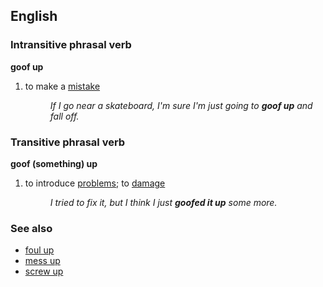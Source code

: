 ==English==
===Intransitive phrasal verb===
'''goof up'''
#to make a [[mistake]]
#:''If I go near a skateboard, I'm sure I'm just going to '''goof up''' and fall off.''
===Transitive phrasal verb===
'''goof (something) up'''
# to introduce [[problems]]; to [[damage]]
#:''I tried to fix it, but I think I just '''goofed it up''' some more.''
===See also===
*[[foul up]]
*[[mess up]]
*[[screw up]]